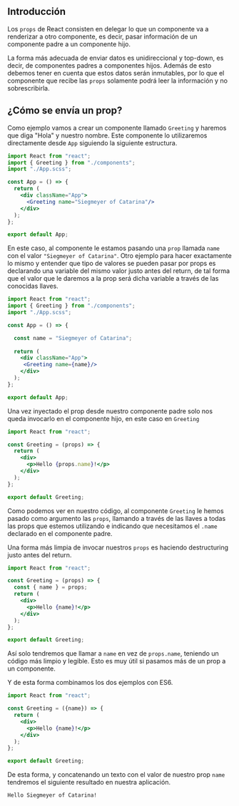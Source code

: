**Introducción**
---

Los `props` de React consisten en delegar lo que un componente va a renderizar a otro componente, es decir, pasar información de un componente padre a un componente hijo. 

La forma más adecuada de enviar datos es unidireccional y top-down, es decir, de componentes padres a componentes hijos. Además de esto debemos tener en cuenta que estos datos serán inmutables, por lo que el componente que recibe las `props` solamente podrá leer la información y no sobrescribirla. 

**¿Cómo se envía un prop?**
---

Como ejemplo vamos a crear un componente llamado `Greeting` y haremos que diga "Hola" y nuestro nombre. Este componente lo utilizaremos directamente desde `App`  siguiendo la siguiente estructura.

```jsx
import React from "react";
import { Greeting } from "./components";
import "./App.scss";

const App = () => {
  return (
    <div className="App">
      <Greeting name="Siegmeyer of Catarina"/>
    </div>
  );
};

export default App;
```

En este caso, al componente le estamos pasando una `prop` llamada `name` con el valor `"Siegmeyer of Catarina"`. Otro ejemplo para hacer exactamente lo mismo y entender que tipo de valores se pueden pasar por props es declarando una variable del mismo valor justo antes del return, de tal forma que el valor que le daremos a la prop será dicha variable a través de las conocidas llaves.

```jsx
import React from "react";
import { Greeting } from "./components";
import "./App.scss";

const App = () => {

  const name = "Siegmeyer of Catarina";
  
  return (
    <div className="App">
     <Greeting name={name}/>
    </div>
  );
};

export default App;
```

Una vez inyectado el prop desde nuestro componente padre solo nos queda invocarlo en el componente hijo, en este caso en `Greeting`

```jsx
import React from "react";

const Greeting = (props) => {
  return (
    <div>
      <p>Hello {props.name}!</p>
    </div>
  );
};

export default Greeting;
```

Como podemos ver en nuestro código, al componente `Greeting` le hemos pasado como argumento las `props`, llamando a través de las llaves a todas las props que estemos utilizando e indicando que necesitamos el `.name` declarado en el componente padre.

Una forma más limpia de invocar nuestros `props`  es haciendo destructuring justo antes del return.

```jsx
import React from "react";

const Greeting = (props) => {
  const { name } = props;
  return (
    <div>
      <p>Hello {name}!</p>
    </div>
  );
};

export default Greeting;
```

Así solo tendremos que llamar a `name` en vez de `props.name`, teniendo un código más limpio y legible. Esto es muy útil si pasamos más de un prop a un componente. 

Y de esta forma combinamos los dos ejemplos con ES6.

```jsx
import React from "react";

const Greeting = ({name}) => {
  return (
    <div>
      <p>Hello {name}!</p>
    </div>
  );
};

export default Greeting;
```

De esta forma, y concatenando un texto con el valor de nuestro prop `name` tendremos el siguiente resultado en nuestra aplicación.

```
Hello Siegmeyer of Catarina!
```